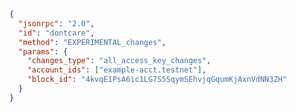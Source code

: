 ```json
{
  "jsonrpc": "2.0",
  "id": "dontcare",
  "method": "EXPERIMENTAL_changes",
  "params": {
    "changes_type": "all_access_key_changes",
    "account_ids": ["example-acct.testnet"],
    "block_id": "4kvqE1PsA6ic1LG7S5SqymSEhvjqGqumKjAxnVdNN3ZH"
  }
}
```
